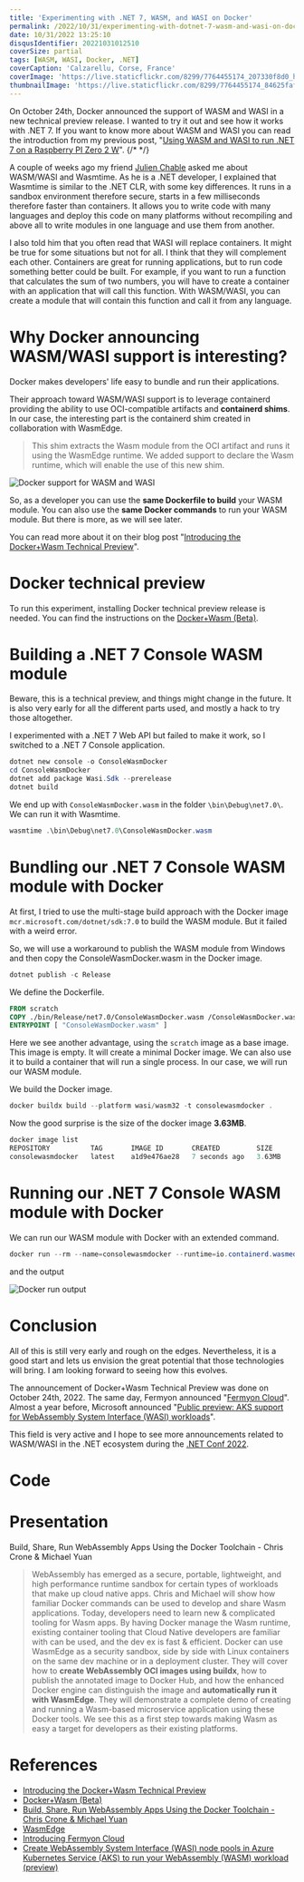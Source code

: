 ```yaml
---
title: 'Experimenting with .NET 7, WASM, and WASI on Docker'
permalink: /2022/10/31/experimenting-with-dotnet-7-wasm-and-wasi-on-docker/
date: 10/31/2022 13:25:10
disqusIdentifier: 20221031012510
coverSize: partial
tags: [WASM, WASI, Docker, .NET]
coverCaption: 'Calzarellu, Corse, France'
coverImage: 'https://live.staticflickr.com/8299/7764455174_207330f8d0_h.jpg'
thumbnailImage: 'https://live.staticflickr.com/8299/7764455174_84625faf34_q.jpg'
---
```

On October 24th, Docker announced the support of WASM and WASI in a new technical preview release. I wanted to try it out and see how it works with .NET 7. If you want to know more about WASM and WASI you can read the introduction from my previous post, "[Using WASM and WASI to run .NET 7 on a Raspberry PI Zero 2 W](https://laurentkempe.com/2022/10/29/using-wasm-and-wasi-to-run-dotnet-7-on-a-raspberry-pi-zero-2-w/)".
{/* <!-- more --> */}

A couple of weeks ago my friend [Julien Chable](https://twitter.com/JChable) asked me about WASM/WASI and Wasmtime. As he is a .NET developer, I explained that Wasmtime is similar to the .NET CLR, with some key differences. It runs in a sandbox environment therefore secure, starts in a few milliseconds therefore faster than containers. It allows you to write code with many languages and deploy this code on many platforms without recompiling and above all to write modules in one language and use them from another.

I also told him that you often read that WASI will replace containers. It might be true for some situations but not for all. I think that they will complement each other. Containers are great for running applications, but to run code something better could be built. For example, if you want to run a function that calculates the sum of two numbers, you will have to create a container with an application that will call this function. With WASM/WASI, you can create a module that will contain this function and call it from any language.

# Why Docker announcing WASM/WASI support is interesting?

Docker makes developers' life easy to bundle and run their applications. 

Their approach toward WASM/WASI support is to leverage containerd providing the ability to use OCI-compatible artifacts and **containerd shims**. In our case, the interesting part is the containerd shim created in collaboration with WasmEdge. 

> This shim extracts the Wasm module from the OCI artifact and runs it using the WasmEdge runtime. We added support to declare the Wasm runtime, which will enable the use of this new shim.

![Docker support for WASM and WASI](/images/docker-containerd-wasm-diagram.png.webp)

So, as a developer you can use the **same Dockerfile to build** your WASM module. You can also use the **same Docker commands** to run your WASM module. But there is more, as we will see later.

You can read more about it on their blog post "[Introducing the Docker+Wasm Technical Preview](https://www.docker.com/blog/docker-wasm-technical-preview/)".

# Docker technical preview

To run this experiment, installing Docker technical preview release is needed. You can find the instructions on the [Docker+Wasm (Beta)](https://docs.docker.com/desktop/wasm/).

# Building a .NET 7 Console WASM module

Beware, this is a technical preview, and things might change in the future. It is also very early for all the different parts used, and mostly a hack to try those altogether.

I experimented with a .NET 7 Web API but failed to make it work, so I switched to a .NET 7 Console application.

```powershell
dotnet new console -o ConsoleWasmDocker
cd ConsoleWasmDocker
dotnet add package Wasi.Sdk --prerelease
dotnet build
```

We end up with `ConsoleWasmDocker.wasm` in the folder `\bin\Debug\net7.0\`. We can run it with Wasmtime.

```powershell
wasmtime .\bin\Debug\net7.0\ConsoleWasmDocker.wasm
```

# Bundling our .NET 7 Console WASM module with Docker

At first, I tried to use the multi-stage build approach with the Docker image `mcr.microsoft.com/dotnet/sdk:7.0` to build the WASM module. But it failed with a weird error.

So, we will use a workaround to publish the WASM module from Windows and then copy the ConsoleWasmDocker.wasm in the Docker image.

```powershell
dotnet publish -c Release 
```

We define the Dockerfile.

```dockerfile
FROM scratch
COPY ./bin/Release/net7.0/ConsoleWasmDocker.wasm /ConsoleWasmDocker.wasm
ENTRYPOINT [ "ConsoleWasmDocker.wasm" ]
```

Here we see another advantage, using the `scratch` image as a base image. This image is empty. It will create a minimal Docker image. We can also use it to build a container that will run a single process. In our case, we will run our WASM module.

We build the Docker image.

```powershell
docker buildx build --platform wasi/wasm32 -t consolewasmdocker .
```

Now the good surprise is the size of the docker image **3.63MB**.

```powershell
docker image list
REPOSITORY          TAG       IMAGE ID       CREATED         SIZE
consolewasmdocker   latest    a1d9e476ae28   7 seconds ago   3.63MB
```

# Running our .NET 7 Console WASM module with Docker

We can run our WASM module with Docker with an extended command.

```powershell
docker run --rm --name=consolewasmdocker --runtime=io.containerd.wasmedge.v1 --platform=wasi/wasm32 consolewasmdocker
```

and the output

![Docker run output](/images/ConsoleWasmDocker.png)

# Conclusion

All of this is still very early and rough on the edges. Nevertheless, it is a good start and lets us envision the great potential that those technologies will bring. I am looking forward to seeing how this evolves.

The announcement of Docker+Wasm Technical Preview was done on October 24th, 2022. The same day, Fermyon announced "[Fermyon Cloud](https://www.fermyon.com/blog/introducing-fermyon-cloud)". Almost a year before,  Microsoft announced "[Public preview: AKS support for WebAssembly System Interface (WASI) workloads](https://azure.microsoft.com/en-us/updates/public-preview-aks-support-for-webassembly-system-interface-wasi-workloads/?WT.mc_id=DT-MVP-7749)".

This field is very active and I hope to see more announcements related to WASM/WASI in the .NET ecosystem during the [.NET Conf 2022](https://www.dotnetconf.net/).

# Code

<GitHubCard user="laurentkempe" repo="ConsoleWasmDocker" />

# Presentation

Build, Share, Run WebAssembly Apps Using the Docker Toolchain - Chris Crone & Michael Yuan

> WebAssembly has emerged as a secure, portable, lightweight, and high performance runtime sandbox for certain types of workloads that make up cloud native apps. Chris and Michael will show how familiar Docker commands can be used to develop and share Wasm applications. Today, developers need to learn new & complicated tooling for Wasm apps. By having Docker manage the Wasm runtime, existing container tooling that Cloud Native developers are familiar with can be used, and the dev ex is fast & efficient. Docker can use WasmEdge as a security sandbox, side by side with Linux containers on the same dev machine or in a deployment cluster. They will cover how to **create WebAssembly OCI images using buildx**, how to publish the annotated image to Docker Hub, and how the enhanced Docker engine can distinguish the image and **automatically run it with WasmEdge**. They will demonstrate a complete demo of creating and running a Wasm-based microservice application using these Docker tools. We see this as a first step towards making Wasm as easy a target for developers as their existing platforms.

<Plyr video="3j915xoDovs" />

# References

* [Introducing the Docker+Wasm Technical Preview](https://www.docker.com/blog/docker-wasm-technical-preview/)
* [Docker+Wasm (Beta)](https://docs.docker.com/desktop/wasm/)
* [Build, Share, Run WebAssembly Apps Using the Docker Toolchain - Chris Crone & Michael Yuan](https://www.youtube.com/watch?v=3j915xoDovs&ab_channel=CNCF%5BCloudNativeComputingFoundation%5D)
* [WasmEdge](https://wasmedge.org/)
* [Introducing Fermyon Cloud](https://www.fermyon.com/blog/introducing-fermyon-cloud)
* [Create WebAssembly System Interface (WASI) node pools in Azure Kubernetes Service (AKS) to run your WebAssembly (WASM) workload (preview)](https://learn.microsoft.com/en-us/azure/aks/use-wasi-node-pools?WT.mc_id=DT-MVP-7749)

